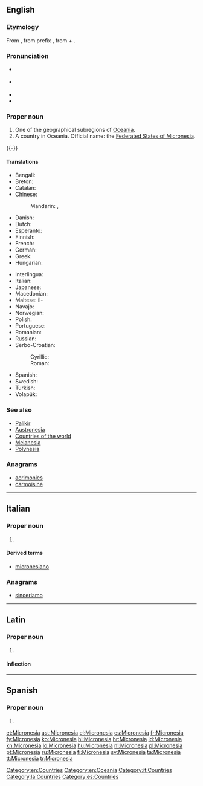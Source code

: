 ==English==

===Etymology===
From {{etyl|grc}} {{term|μικρονήσος|tr=Mikronesos||small island|sc=Grek}}, from prefix {{term|μικρο-|tr=mikro-||[[micro-]]|sc=Grek}}, from {{term|μικρός|tr=mikros||small, mimimum|sc=Grek}} + {{term|νήσος|tr=nesos||island|sc=Grek}}.

===Pronunciation===
{{wikipedia}}
{{wikipedia|Federated States of Micronesia}}
* {{a|UK}} {{IPA|/ˌmaɪ.kɹəʊˈniː.zi.ə/|/ˌmaɪ.kɹəʊˈniː.ʒə/|/ˌmaɪ.kɹəʊˈniː.ʃə/}}
* {{a|US}} {{IPA|/ˌmaɪ.kɹoʊˈniː.ʒə/|/ˌmaɪ.kɹoʊˈniː.zi.ə/}}
* {{audio|en-us-Micronesia.ogg|Audio (US)}}
* {{rhymes|iːʒə}}

===Proper noun===
{{en-proper noun}}

# One of the geographical subregions of [[Oceania]].
# A country in Oceania. Official name: the [[Federated States of Micronesia]].
{{-}}

====Translations====
{{trans-top|country}}
* Bengali: {{t-|bn|মাইক্রোনেশিয়া}}
* Breton: {{t|br|Mikronezia}}
* Catalan: {{t|ca|Micronèsia|f}}
* Chinese:
*: Mandarin: {{t-|cmn|密克羅尼西亞|sc=Hani}}, {{t-|cmn|密克罗尼西亚|tr=Mìkèluóníxīyà|sc=Hani}}
* Danish: {{t-|da|Mikronesien}}
* Dutch: {{t+|nl|Micronesia}}
* Esperanto: {{t|eo|Mikronezio}}
* Finnish: {{t+|fi|Mikronesia}}
* French: {{t+|fr|Micronésie}}
* German: {{t+|de|Mikronesien}}
* Greek: {{t+|el|Μικρονησία|f|tr=Mikronisía}}
* Hungarian: {{t+|hu|Mikronézia}}
{{trans-mid}}
* Interlingua: {{t-|ia|Micronesia|xs=Interlingua}}
* Italian: {{t-|it|Micronesia}}
* Japanese: {{t-|ja|ミクロネシア|tr=Mikuroneshia}}
* Macedonian: {{t|mk|Микронезија|f|tr=Mikronézija}}
* Maltese: il-{{t|mt|Mikronesja}}
* Navajo: {{tø|nv|Eʼeʼaahjí Tónteel bikáaʼgi Kéyah Yázhí dah Ndaaʼeełgo Ałhidadiidzooígíí}}
* Norwegian: {{t-|no|Mikronesiaføderasjonen}}
* Polish: {{t+|pl|Mikronezja}}
* Portuguese: {{t+|pt|Micronésia}}
* Romanian: {{t-|ro|Micronesia|f}}
* Russian: {{t-|ru|Микронезия|f|tr=Mikronézija}}
* Serbo-Croatian:
*: Cyrillic: {{t|sh|Микронезија|f}}
*: Roman: {{t|sh|Mikronezija|f}}
* Spanish: {{t+|es|Micronesia}}
* Swedish: {{t+|sv|Mikronesien}}
* Turkish: {{t+|tr|Mikronezya}}
* Volapük: {{t|vo|Smala-Seanuäns}}
{{trans-bottom}}

===See also===
* [[Palikir]]
* [[Austronesia]]
* [[Appendix:Countries of the world|Countries of the world]]
* [[Melanesia]]
* [[Polynesia]]

===Anagrams===
* [[acrimonies#English|acrimonies]]
* [[carmoisine#English|carmoisine]]

[[Category:en:Countries]]
[[Category:en:Oceania]]

----

==Italian==
{{wikipedia|lang=it}}

===Proper noun===
{{it-proper noun|g=f}}

# {{l|en|Micronesia}}

====Derived terms====
* [[micronesiano]]

===Anagrams===
* [[sinceriamo#Italian|sinceriamo]]

[[Category:it:Countries]]

----

==Latin==
{{wikipedia|lang=la}}

===Proper noun===
{{la-proper noun|Micronesia|Micronesiae|Micronesiae|f|first}}

# {{l|en|Micronesia}}

====Inflection====
{{la-decl-1st-loc|Micronesi}}

[[Category:la:Countries]]

----

==Spanish==
{{wikipedia|lang=es}}

===Proper noun===
{{es-proper noun|f}}

# {{l|en|Micronesia}}

[[Category:es:Countries]]

[[et:Micronesia]]
[[ast:Micronesia]]
[[el:Micronesia]]
[[es:Micronesia]]
[[fr:Micronesia]]
[[fy:Micronesia]]
[[ko:Micronesia]]
[[hi:Micronesia]]
[[hr:Micronesia]]
[[id:Micronesia]]
[[kn:Micronesia]]
[[lo:Micronesia]]
[[hu:Micronesia]]
[[nl:Micronesia]]
[[pl:Micronesia]]
[[pt:Micronesia]]
[[ru:Micronesia]]
[[fi:Micronesia]]
[[sv:Micronesia]]
[[ta:Micronesia]]
[[tt:Micronesia]]
[[tr:Micronesia]]